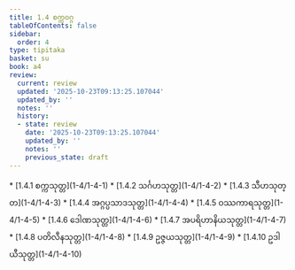 ```yaml
---
title: 1.4 စက္ကဝဂ္ဂ
tableOfContents: false
sidebar:
  order: 4
type: tipitaka
basket: su
book: a4
review:
  current: review
  updated: '2025-10-23T09:13:25.107044'
  updated_by: ''
  notes: ''
  history:
  - state: review
    date: '2025-10-23T09:13:25.107044'
    updated_by: ''
    notes: ''
    previous_state: draft
---
```



<ReviewStatus review={frontmatter.review} showDetails={true} />

<HypothesisAnnotation frontmatter={frontmatter} />

<DynamicBreadcrumb />



<TableOfContents book="a4" section="1.4">
* [1.4.1 စက္ကသုတ္တ](1-4/1-4-1)
* [1.4.2 သင်္ဂဟသုတ္တ](1-4/1-4-2)
* [1.4.3 သီဟသုတ္တ](1-4/1-4-3)
* [1.4.4 အဂ္ဂပ္ပသာဒသုတ္တ](1-4/1-4-4)
* [1.4.5 ဝဿကာရသုတ္တ](1-4/1-4-5)
* [1.4.6 ဒေါဏသုတ္တ](1-4/1-4-6)
* [1.4.7 အပရိဟာနိယသုတ္တ](1-4/1-4-7)
* [1.4.8 ပတိလီနသုတ္တ](1-4/1-4-8)
* [1.4.9 ဥဇ္ဇယသုတ္တ](1-4/1-4-9)
* [1.4.10 ဥဒါယီသုတ္တ](1-4/1-4-10)
</TableOfContents>